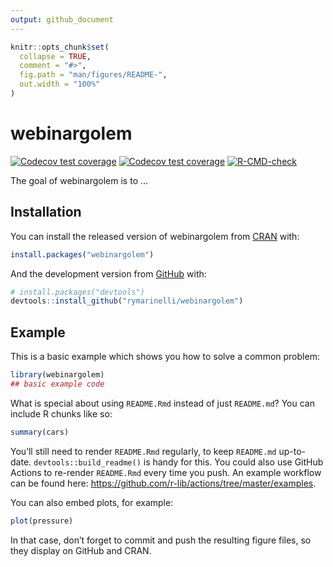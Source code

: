 ```yaml
---
output: github_document
---
```


<!-- README.md is generated from README.Rmd. Please edit that file -->

```r
knitr::opts_chunk$set(
  collapse = TRUE,
  comment = "#>",
  fig.path = "man/figures/README-",
  out.width = "100%"
)
```

# webinargolem

<!-- badges: start -->
 [![Codecov test coverage](https://codecov.io/gh/rymarinelli/Golem-Demo/branch/main/graph/badge.svg)](https://codecov.io/gh/rymarinelli/Golem-Demo?branch=main)
[![Codecov test coverage](https://codecov.io/gh/rymarinelli/golex/branch/main/graph/badge.svg)](https://codecov.io/gh/rymarinelli/Golem-Demo?branch=main)
[![R-CMD-check](https://github.com/rymarinelli/Golem-Demo/workflows/R-CMD-check/badge.svg)](https://github.com/rymarinelli/Golem-Demo/actions)
<!-- badges: end -->

The goal of webinargolem is to ...

## Installation

You can install the released version of webinargolem from [CRAN](https://CRAN.R-project.org) with:

``` r
install.packages("webinargolem")
```

And the development version from [GitHub](https://github.com/) with:

``` r
# install.packages("devtools")
devtools::install_github("rymarinelli/webinargolem")
```
## Example

This is a basic example which shows you how to solve a common problem:

```r
library(webinargolem)
## basic example code
```

What is special about using `README.Rmd` instead of just `README.md`? You can include R chunks like so:

```r
summary(cars)
```

You'll still need to render `README.Rmd` regularly, to keep `README.md` up-to-date. `devtools::build_readme()` is handy for this. You could also use GitHub Actions to re-render `README.Rmd` every time you push. An example workflow can be found here: <https://github.com/r-lib/actions/tree/master/examples>.

You can also embed plots, for example:

```r
plot(pressure)
```

In that case, don't forget to commit and push the resulting figure files, so they display on GitHub and CRAN.
